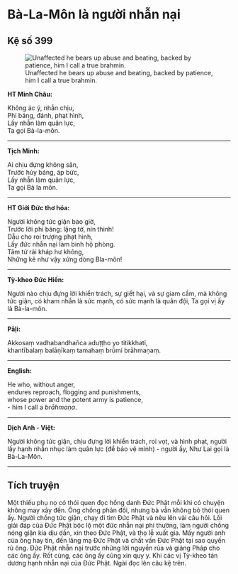 # Bà-La-Môn là người nhẫn nại {- #ba-la-mon-la-nguoi-nhan-nai}

## Kệ số 399 {- #ke-so-399}

![Unaffected he bears up abuse and beating, backed by patience, him I call a true brahmin.](images/kinh-phap-cu-ke-so-399-dhammapada-verse-399.jpg){fig-align="center" .lightbox}

**HT Minh Châu:**

Không ác ý, nhẫn chịu,  
Phỉ báng, đánh, phạt hình,  
Lấy nhẫn làm quân lực,  
Ta gọi Bà-la-môn.  

<hr class="divider">

**Tịch Minh:**

Ai chịu đựng không sân,  
Trước hủy báng, áp bức,  
Lấy nhẫn làm quân lực,  
Ta gọi Bà la môn.  

<hr class="divider">

**HT Giới Đức thơ hóa:**

Người không tức giận bao giờ,  
Trước lời phỉ báng: lặng tờ, nín thinh!  
Dẫu cho roi trượng phạt hình,  
Lấy đức nhẫn nại làm binh hộ phòng.  
Tâm từ rải kháp hư không,  
Những kẻ như vậy xứng dòng Bla-môn!  

<hr class="divider">

**Tỳ-kheo Đức Hiền:**

Người nào chịu đựng lời khiển trách, sự giết hại, và sự giam cầm, mà không tức giận, có kham nhẫn là sức mạnh, có sức mạnh là quân đội, Ta gọi vị ấy là Bà-la-môn.  

<hr class="divider">

**Pāḷi:**

Akkosaṃ vadhabandhañca aduṭṭho yo titikkhati,  
khantībalaṃ balāṇīkaṃ tamahaṃ brūmi brāhmaṇaṃ.  

<hr class="divider">

**English:**

He who, without anger,  
endures reproach, flogging and punishments,  
whose power and the potent army is patience,  
- him I call a *brāhmaṇa*.  

<hr class="divider">

**Dịch Anh - Việt:**

Người không tức giận, chịu đựng lời khiển trách, roi vọt, và hình phạt, người lấy hạnh nhẫn nhục làm quân lực (để bảo vệ mình) - người ấy, Như Lai gọi là Bà-La-Môn.  

<hr class="divider">

## Tích truyện {- #tich-truyen}

Một thiếu phụ nọ có thói quen đọc hồng danh Ðức Phật mỗi khi có chuyện không may xảy đến. Ông chồng phản đối, nhưng bà vẫn không bỏ thói quen ấy. Người chồng tức giận, chạy đi tìm Ðức Phật và nêu lên vài câu hỏi. Lối giải đáp của Ðức Phật bộc lộ một đức nhẫn nại phi thường, làm người chồng nóng giận kia dịu dần, xin theo Ðức Phật, và thọ lễ xuất gia. Mấy người anh của ông hay tin, đến lăng mạ Ðức Phật và chất vấn Ðức Phật tại sao quyến rũ ông. Ðức Phật nhẫn nại trước những lời nguyền rủa và giảng Pháp cho các ông ấy. Rốt cùng, các ông ấy cũng xin quy y. Khi các vị Tỳ-kheo tán dương hạnh nhẫn nại của Ðức Phật. Ngài đọc lên câu kệ trên.
